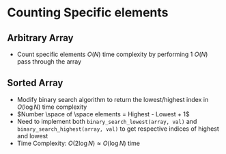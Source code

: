# Counting Specific elements

## Arbitrary Array

- Count specific elements $O(N)$  time complexity by performing 1 $O(N)$  pass through the array

## Sorted Array

- Modify binary search algorithm to return the lowest/highest index in $O(\log N)$  time complexity
- $Number \space of \space elements = Highest - Lowest + 1$
- Need to implement both `binary_search_lowest(array, val)` and `binary_search_highest(array, val)` to get respective indices of highest and lowest
- Time Complexity: $O(2 \log N) \approx O(\log N)$ time
